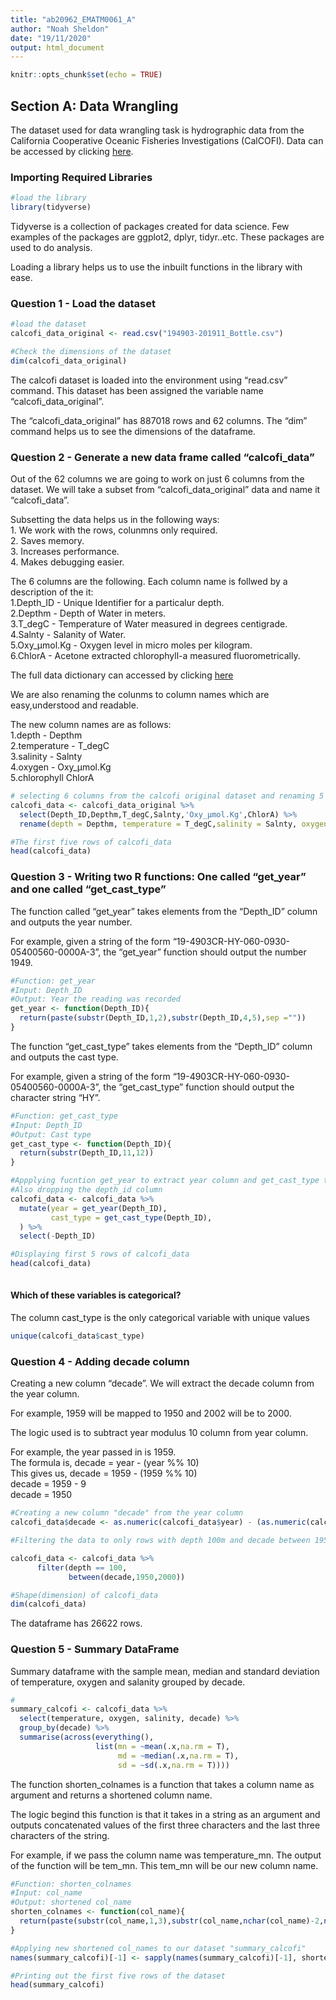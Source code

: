 ---
title: "ab20962_EMATM0061_A"
author: "Noah Sheldon"
date: "19/11/2020"
output: html_document
---

```{r setup, include=FALSE}
knitr::opts_chunk$set(echo = TRUE)
```

## Section A: Data Wrangling

The dataset used for data wrangling task is hydrographic data from the California Cooperative Oceanic Fisheries Investigations (CalCOFI). 
Data can be accessed by clicking [here](https://www.calcofi.org/ccdata.html).

### Importing Required Libraries

```{r message= FALSE, warning=FALSE}
#load the library
library(tidyverse)
```
Tidyverse is a collection of packages created for data science. Few examples of the packages are ggplot2, dplyr, tidyr..etc. These packages are used to do analysis. 

Loading a library helps us to use the inbuilt functions in the library with ease. 

### Question 1 - Load the dataset

```{r}
#load the dataset
calcofi_data_original <- read.csv("194903-201911_Bottle.csv")

#Check the dimensions of the dataset
dim(calcofi_data_original)
```
The calcofi dataset is loaded into the environment using "read.csv" command. This dataset has been assigned the variable name "calcofi_data_original". 

The "calcofi_data_original" has 887018 rows and 62 columns. The "dim" command helps us to see the dimensions of the dataframe. 

### Question 2 - Generate a new data frame called “calcofi_data” 

Out of the 62 columns we are going to work on just 6 columns from the dataset. We will take a subset from "calcofi_data_original" data and name it "calcofi_data". 

Subsetting the data helps us in the following ways:  
1. We work with the rows, colunmns only required.   
2. Saves memory.  
3. Increases performance.  
4. Makes debugging easier.  

The 6 columns are the following. Each column name is follwed by a description of the it:  
1.Depth_ID - Unique Identifier for a particalur depth.  
2.Depthm - Depth of Water in meters.  
3.T_degC - Temperature of Water measured in degrees centigrade.  
4.Salnty - Salanity of Water.  
5.Oxy_µmol.Kg - Oxygen level in micro moles per kilogram.  
6.ChlorA - Acetone extracted chlorophyll-a measured fluorometrically.  


The full data dictionary can accessed by clicking [here](https://new.data.calcofi.org/index.php/database/calcofi-database/bottle-field-descriptions)

We are also renaming the colunms to column names which are easy,understood and readable. 

The new column names are as follows:  
1.depth - Depthm  
2.temperature - T_degC  
3.salinity - Salnty  
4.oxygen - Oxy_µmol.Kg  
5.chlorophyll ChlorA  


```{r}
# selecting 6 columns from the calcofi original dataset and renaming 5 columns
calcofi_data <- calcofi_data_original %>%
  select(Depth_ID,Depthm,T_degC,Salnty,'Oxy_µmol.Kg',ChlorA) %>%
  rename(depth = Depthm, temperature = T_degC,salinity = Salnty, oxygen = 'Oxy_µmol.Kg', chlorophyll = ChlorA)

#The first five rows of calcofi_data
head(calcofi_data)

```

### Question 3 - Writing two R functions: One called “get_year” and one called “get_cast_type”

The function called “get_year” takes elements from the “Depth_ID” column and outputs the year number. 

For example, given a string of the form “19-4903CR-HY-060-0930-05400560-0000A-3”, the “get_year” function should output the number 1949.

```{r}
#Function: get_year 
#Input: Depth_ID 
#Output: Year the reading was recorded
get_year <- function(Depth_ID){
  return(paste(substr(Depth_ID,1,2),substr(Depth_ID,4,5),sep =""))
}
```
The function “get_cast_type” takes elements from the “Depth_ID” column and outputs the cast type. 

For example, given a string of the form “19-4903CR-HY-060-0930-05400560-0000A-3”, the “get_cast_type” function should output the character string “HY”.

```{r}
#Function: get_cast_type 
#Input: Depth_ID 
#Output: Cast type
get_cast_type <- function(Depth_ID){
  return(substr(Depth_ID,11,12))
}
```

```{r}
#Appplying fucntion get_year to extract year column and get_cast_type to get the cast_type column
#Also dropping the depth_id column
calcofi_data <- calcofi_data %>%
  mutate(year = get_year(Depth_ID),
         cast_type = get_cast_type(Depth_ID),
  ) %>%
  select(-Depth_ID)

#Displaying first 5 rows of calcofi_data
head(calcofi_data)
  
```
#### Which of these variables is categorical?  
The column cast_type is the only categorical variable with unique values

```{r}
unique(calcofi_data$cast_type)
```

### Question 4 - Adding decade column

Creating a new column "decade". We will extract the decade column from the year column. 

For example, 1959 will be mapped to 1950 and 2002 will be to 2000.

The logic used is to subtract year modulus 10 column from year column.   

For example, the year passed in is 1959.  
The formula is, decade = year - (year %% 10)  
This gives us, decade = 1959 -  (1959 %% 10)  
decade = 1959 - 9  
decade = 1950  

```{r}
#Creating a new column "decade" from the year column
calcofi_data$decade <- as.numeric(calcofi_data$year) - (as.numeric(calcofi_data$year) %% 10)

#Filtering the data to only rows with depth 100m and decade between 1950 and 2000.

calcofi_data <- calcofi_data %>%
      filter(depth == 100, 
             between(decade,1950,2000))

#Shape(dimension) of calcofi_data
dim(calcofi_data)

```
The dataframe has 26622 rows.

### Question 5 - Summary DataFrame

Summary dataframe with the sample mean, median and standard deviation of temperature, oxygen and salanity grouped by decade. 

```{r message= FALSE, warning=FALSE}
#
summary_calcofi <- calcofi_data %>%
  select(temperature, oxygen, salinity, decade) %>%
  group_by(decade) %>%
  summarise(across(everything(),
                   list(mn = ~mean(.x,na.rm = T),
                        md = ~median(.x,na.rm = T),
                        sd = ~sd(.x,na.rm = T)))) 
```

The function shorten_colnames is a function that takes a column name as argument and returns a shortened column name.

The logic begind this function is that it takes in a string as an argument and outputs concatenated values of the first three characters and the last three characters of the string.

For example, if we pass the column name was temperature_mn. The output of the function will be tem_mn. This tem_mn will be our new column name. 

```{r}
#Function: shorten_colnames 
#Input: col_name 
#Output: shortened col_name
shorten_colnames <- function(col_name){
  return(paste(substr(col_name,1,3),substr(col_name,nchar(col_name)-2,nchar(col_name)), sep = ""))
}

#Applying new shortened col_names to our dataset "summary_calcofi"
names(summary_calcofi)[-1] <- sapply(names(summary_calcofi)[-1], shorten_colnames)

#Printing out the first five rows of the dataset
head(summary_calcofi)
```










